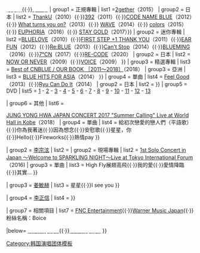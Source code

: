 {{Navbox musical artist
|name    = CNBLUE
|title   = [[CNBLUE|<span style="color:white">CNBLUE</span>]]
| background = group_or_band
| titlestyle = background:#082567; color:white
| bodyclass  = hlist
| groupstyle = background:#002FA7; color:white
| abovestyle = background:#002FA7; color:white
| belowstyle = background:#002FA7; color:white
|above   = '''[[鄭容和|<span style=color:white>鄭容和</span>]]'''{{·}}'''[[姜敏赫|<span style=color:white>姜敏赫</span>]]'''{{·}}'''[[李正信|<span style=color:white>李正信</span>]]'''
| group1 = 正規專輯
| list1 ={{Navbox musical artist|child
| groupstyle = 
| group1 = 韓國
| list1  = [[FIRST STEP (CNBLUE專輯)|FIRST STEP]]（2011）{{·}}[[2gether (CNBLUE專輯)|2gether]]（2015）
| group2 = 日本
| list2  = [[ThankU]]（2010）{{·}}[[392 (專輯)|392]]（2011）{{·}}[[CODE NAME BLUE]]（2012）{{·}} [[What turns you on?]]（2013）{{·}} [[WAVE]]（2014）{{·}} [[colors (CNBLUE專輯)|colors]]（2015）{{·}} [[EUPHORIA (CNBLUE專輯)|EUPHORIA]]（2016）{{·}} [[Stay Gold (CNBLUE專輯)|STAY GOLD]]（2017）}}
| group2 = 迷你專輯
| list2 ={{Navbox musical artist|child
| groupstyle = 
| group1 = 韓國
| list1  = [[Bluetory]]（2010）{{·}}[[BLUELOVE]]（2010）{{·}}[[FIRST STEP (CNBLUE專輯)#FIRST STEP +1 THANK YOU|FIRST STEP +1 THANK YOU]]（2011）{{·}}[[EAR FUN]]（2012）{{·}}[[Re:BLUE]]（2013）{{·}}[[Can't Stop (CNBLUE迷你專輯)|Can't Stop]]（2014）{{·}}[[BLUEMING]]（2016）{{·}}[[7℃N]]（2017）{{·}}[[RE-CODE]]（2020）
| group2 = 日本
| list2  = [[NOW OR NEVER (CNBLUE迷你專輯)|NOW OR NEVER]]（2009）{{·}}[[VOICE (CNBLUE迷你專輯)|VOICE]]（2009）
}}
| group3 = 精選專輯
| list3  = {{Navbox musical artist|child
| groupstyle = 
| group1 = 韓國
| list1  = [[Japan Best Album 'Present']]（2013）
| group2 = 日本
| list2  = [[Korea Best Album 'Present']]（2014）{{·}}[[Best of CNBLUE / OUR BOOK ［2011～2018］]]（2018）
| group3 = 亞洲
| list3  = [[BLUE HITS FOR ASIA]]（2014）
}}
| group4 = 單曲
| list4 = {{Navbox musical artist|child
| groupstyle = 
| group1 = 韓國
| list1 = [[Friend (CNBLUE單曲)|Friday]]（2012）{{·}}[[Feel Good (CNBLUE單曲)|Feel Good]]（2013）{{·}}[[Ryu Can Do It]]（2014）
| group2 = 日本
| list2  ={{Navbox musical artist|child
| groupstyle = 

| list1  = [[The Way (CNBLUE單曲)|The Way]]（獨立製作） -  [[I don't know why]]（獨立製作） - [[RE-MAINTENANCE]]（獨立製作）

| 
| list2  = 1. [[In My Head (CNBLUE單曲)|In My Head]] - 2. [[Where you are (CNBLUE單曲)|Where you are]] - 3. [[Come on (CNBLUE單曲)|Come on]] - 4. [[Robot (CNBLUE單曲)|Robot]] - 5. [[Blind Love (CNBLUE單曲)|Blind Love]] - 6. [[Lady (CNBLUE單曲)|Lady]] - 7. [[Truth (CNBLUE單曲)|Truth]] - 8. [[Go your way]] - 9. [[WHITE (CNBLUE單曲)|WHITE]] - 10. [[Puzzle (CNBLUE單曲)|Puzzle]] - 11. [[SHAKE (CNBLUE單曲)|SHAKE]]
}}
}}
| group5 = DVD
| list5  = [[CNBLUE 2nd Single Release Live Tour ～Listen to the CNBLUE～|1]] - [[CNBLUE Zepp Tour 2011 ～RE-MAINTENANCE～ @ Zepp Tokyo|2]] - [[Listen to the CNBLUE - CNBLUE 1st Live Concert 2010 @ AX-Korea|3]] - [[CNBLUE SPECIAL|4]] - [[CNBLUE 2nd Album Release Live ～392～ @YOKOHAMA ARENA|5]] - [[BLUE STORM：2011 Live Concert|6]] - [[CNBLUE Winter Tour 2011 ～Here,In my head～ @ 國立代代木競技場第一體育館|7]] - [[CNBLUE MTV Unplugged|8]] - [[CNBLUE完全密着記錄24小時～迷惑世界的K-POP明星|9]] - [[Arena Tour 2012 COME ON!!! @ SAITAMA SUPER ARENA|10]] - [[2012 CNBLUE LIVE IN SEOUL: BLUE NIGHT|11]] - [[Zepp Tour 2013 ～Lady～ @Zepp Tokyo|12]] - [[2013 CNBLUE BLUE MOON WORLD TOUR LIVE IN SEOUL|13]]

| group6 = 其他
| list6  = 

{{Navbox musical artist|child
| groupstyle = 
| group1 = [[鄭容和]]
| list1 = {{Navbox musical artist|child
| groupstyle = 
| group1 = 正規專輯
| list1 = {{Navbox musical artist|child
| groupstyle = 
| group1 = 韓國
| list1  = [[美好的一天]]（2015）
| group2 = 日本
| list2  = [[美好的一天|美好的一天 〜Japan Special Edition〜]]（2015）{{·}}[[Summer Calling]]（2017）
}}
| group2 = 迷你專輯
| list2  = [[Do Disturb]]（2017）
| group3 = 現場專輯
| list3  = [[JUNG YONG HWA 1st CONCERT in JAPAN 「One Fine Day」 Live at BUDOKAN]]（2015）{{·}}[[JUNG YONG HWA JAPAN CONCERT 2017 "Summer Calling" Live at World Hall in Kobe]]（2018）
| group4 = 單曲
| list4  = 給初次戀愛的戀人們（平語歌）{{·}}你為我著迷{{·}}因為想念{{·}}安慰歌{{·}}星星，你{{·}}Hello{{·}}Fireworks{{·}}熱情pay
}}

| group2 = [[李宗泫]]
| list2 = 
{{Navbox musical artist|child
| groupstyle = 
| group1 = 正規專輯
| list1 = {{Navbox musical artist|child
| groupstyle = 
| group1 = 日本
| list1 = [[Sparkling Night]]（2016）{{·}}[[Metropolis (李宗泫專輯)|Metropolis]]（2018）
}}
| group2 = 現場專輯
| list2  = [[1st Solo Concert in Japan ～Welcome to SPARKLING NIGHT～Live at Tokyo International Forum]]（2016)
| group3 = 單曲
| list3  = High Fly展翅高飛{{·}}我的愛{{·}}愛情降臨{{·}}其實…
}}

| group3 = [[姜敏赫]]
| list3 = 
{{Navbox musical artist|child
| groupstyle = 
| group1 = 正規專輯
| list1 = 
| group2 = 迷你專輯
| list2  = 
| group3 = 單曲
| list3  = 展翅高飛{{·}}星星{{·}}I see you
}}

| group4 = [[李正信]]
| list4 = 
{{Navbox musical artist|child
| groupstyle = 
| group1 = 正規專輯
| list1 = 
| group2 = 迷你專輯
| list2  = 
| group3 = 單曲
| list3  = 告白
}}
}}

| group7 = 相關項目
| list7  = [[FNC Entertainment]]{{·}}[[Warner Music Japan]]{{·}}粉絲名稱：Boice

|below= [http://www.cnblue.co.kr/ <span style="color:white">韓國官方網站</span>]{{·}}[http://cnblue-official.jp/ <span style="color:white">日本官方網站</span>]
}}
<noinclude>
{{collapsible option}}
[[Category:韩国演唱团体模板]]
</noinclude>